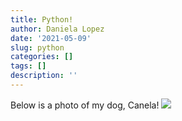```yaml
---
title: Python!
author: Daniela Lopez
date: '2021-05-09'
slug: python
categories: []
tags: []
description: ''
---
```



Below is a photo of my dog, Canela!
![](/post/2021-05-09-python_files/20C2F142-830B-4053-8AA0-F1DA2E2BD9C4_1_201_a.jpeg)

